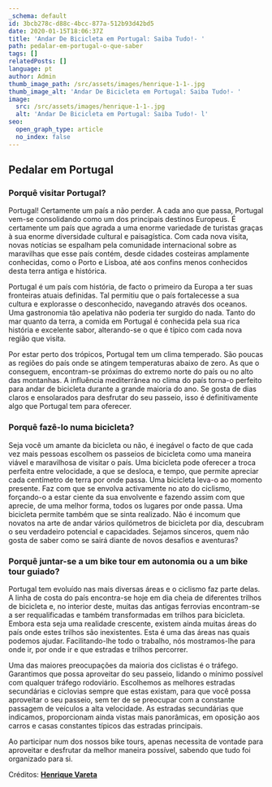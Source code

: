 ```yaml
---
_schema: default
id: 3bcb278c-d88c-4bcc-877a-512b93d42bd5
date: 2020-01-15T18:06:37Z
title: 'Andar De Bicicleta em Portugal: Saiba Tudo!- '
path: pedalar-em-portugal-o-que-saber
tags: []
relatedPosts: []
language: pt
author: Admin
thumb_image_path: /src/assets/images/henrique-1-1-.jpg
thumb_image_alt: 'Andar De Bicicleta em Portugal: Saiba Tudo!- '
image:
  src: /src/assets/images/henrique-1-1-.jpg
  alt: 'Andar De Bicicleta em Portugal: Saiba Tudo!- l'
seo:
  open_graph_type: article
  no_index: false
---
```


## Pedalar em Portugal

### Porquê visitar Portugal?

Portugal! Certamente um país a não perder. A cada ano que passa, Portugal vem-se
consolidando como um dos principais destinos Europeus. É certamente um país que
agrada a uma enorme variedade de turistas graças à sua enorme diversidade
cultural e paisagística. Com cada nova visita, novas notícias se espalham pela
comunidade internacional sobre as maravilhas que esse país contém, desde cidades
costeiras amplamente conhecidas, como o Porto e Lisboa, até aos confins menos
conhecidos desta terra antiga e histórica.

Portugal é um país com história, de facto o primeiro da Europa a ter suas
fronteiras atuais definidas. Tal permitiu que o país fortalecesse a sua cultura
e explorasse o desconhecido, navegando através dos oceanos. Uma gastronomia tão
apelativa não poderia ter surgido do nada. Tanto do mar quanto da terra, a
comida em Portugal é conhecida pela sua rica história e excelente sabor,
alterando-se o que é típico com cada nova região que visita.

Por estar perto dos trópicos, Portugal tem um clima temperado. São poucas as
regiões do país onde se atingem temperaturas abaixo de zero. As que o conseguem,
encontram-se próximas do extremo norte do país ou no alto das montanhas. A
influência mediterrânea no clima do país torna-o perfeito para andar de
bicicleta durante a grande maioria do ano. Se gosta de dias claros e ensolarados
para desfrutar do seu passeio, isso é definitivamente algo que Portugal tem para
oferecer.

### Porquê fazê-lo numa bicicleta?

Seja você um amante da bicicleta ou não, é inegável o facto de que cada vez mais
pessoas escolhem os passeios de bicicleta como uma maneira viável e maravilhosa
de visitar o país. Uma bicicleta pode oferecer a troca perfeita entre
velocidade, a que se desloca, e tempo, que permite apreciar cada centímetro de
terra por onde passa. Uma bicicleta leva-o ao momento presente. Faz com que se
envolva activamente no ato do ciclismo, forçando-o a estar ciente da sua
envolvente e fazendo assim com que aprecie, de uma melhor forma, todos os
lugares por onde passa. Uma bicicleta permite também que se sinta realizado. Não
é incomum que novatos na arte de andar vários quilómetros de bicicleta por dia,
descubram o seu verdadeiro potencial e capacidades. Sejamos sinceros, quem não
gosta de saber como se sairá diante de novos desafios e aventuras?

### Porquê juntar-se a um bike tour em autonomia ou a um bike tour guiado?

Portugal tem evoluído nas mais diversas áreas e o ciclismo faz parte delas. A
linha de costa do país encontra-se hoje em dia cheia de diferentes trilhos de
bicicleta e, no interior deste, muitas das antigas ferrovias encontram-se a ser
requalificadas e também transformadas em trilhos para bicicleta. Embora esta
seja uma realidade crescente, existem ainda muitas áreas do país onde estes
trilhos são inexistentes. Esta é uma das áreas nas quais podemos ajudar.
Facilitando-lhe todo o trabalho, nós mostramos-lhe para onde ir, por onde ir e
que estradas e trilhos percorrer.

Uma das maiores preocupações da maioria dos ciclistas é o tráfego. Garantimos
que possa aproveitar do seu passeio, lidando o mínimo possível com qualquer
tráfego rodoviário. Escolhemos as melhores estradas secundárias e ciclovias
sempre que estas existam, para que você possa aproveitar o seu passeio, sem ter
de se preocupar com a constante passagem de veículos a alta velocidade. As
estradas secundárias que indicamos, proporcionam ainda vistas mais panorâmicas,
em oposição aos carros e casas constantes típicos das estradas principais.

Ao participar num dos nossos bike tours, apenas necessita de vontade para
aproveitar e desfrutar da melhor maneira possível, sabendo que tudo foi
organizado para si.

Créditos:
[**Henrique Vareta**](https://topbiketoursportugal.com/about-us-biking-travel/)

&nbsp;
